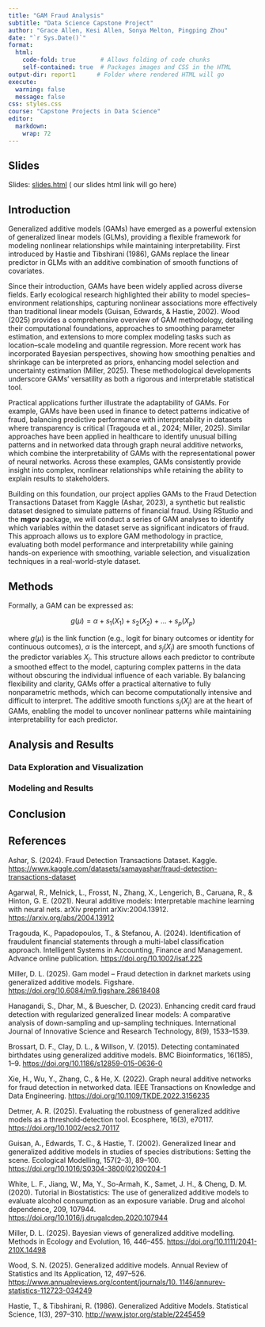 ```yaml
---
title: "GAM Fraud Analysis"
subtitle: "Data Science Capstone Project"
author: "Grace Allen, Kesi Allen, Sonya Melton, Pingping Zhou"
date: "`r Sys.Date()`"
format: 
  html:
    code-fold: true       # Allows folding of code chunks
    self-contained: true  # Packages images and CSS in the HTML
output-dir: report1      # Folder where rendered HTML will go
execute: 
  warning: false
  message: false
css: styles.css 
course: "Capstone Projects in Data Science"
editor:
  markdown: 
    wrap: 72
---
```


## Slides

Slides: [slides.html](slides.html){target="_blank"} ( our slides html
link will go here)

## Introduction

Generalized additive models (GAMs) have emerged as a powerful extension
of generalized linear models (GLMs), providing a flexible framework for
modeling nonlinear relationships while maintaining interpretability.
First introduced by Hastie and Tibshirani (1986), GAMs replace the
linear predictor in GLMs with an additive combination of smooth
functions of covariates.

Since their introduction, GAMs have been widely applied across diverse
fields. Early ecological research highlighted their ability to model
species–environment relationships, capturing nonlinear associations more
effectively than traditional linear models (Guisan, Edwards, & Hastie,
2002). Wood (2025) provides a comprehensive overview of GAM methodology,
detailing their computational foundations, approaches to smoothing
parameter estimation, and extensions to more complex modeling tasks such
as location–scale modeling and quantile regression. More recent work has
incorporated Bayesian perspectives, showing how smoothing penalties and
shrinkage can be interpreted as priors, enhancing model selection and
uncertainty estimation (Miller, 2025). These methodological developments
underscore GAMs’ versatility as both a rigorous and interpretable
statistical tool.

Practical applications further illustrate the adaptability of GAMs. For
example, GAMs have been used in finance to detect patterns indicative of
fraud, balancing predictive performance with interpretability in
datasets where transparency is critical (Tragouda et al., 2024; Miller,
2025). Similar approaches have been applied in healthcare to identify
unusual billing patterns and in networked data through graph neural
additive networks, which combine the interpretability of GAMs with the
representational power of neural networks. Across these examples, GAMs
consistently provide insight into complex, nonlinear relationships while
retaining the ability to explain results to stakeholders.

Building on this foundation, our project applies GAMs to the Fraud
Detection Transactions Dataset from Kaggle (Ashar, 2023), a synthetic
but realistic dataset designed to simulate patterns of financial fraud.
Using RStudio and the **mgcv** package, we will conduct a series of GAM
analyses to identify which variables within the dataset serve as
significant indicators of fraud. This approach allows us to explore GAM
methodology in practice, evaluating both model performance and
interpretability while gaining hands-on experience with smoothing,
variable selection, and visualization techniques in a real-world-style
dataset.

## Methods

Formally, a GAM can be expressed as:

$$ g(\mu) = \alpha + s_1(X_1) + s_2(X_2) + \dots + s_p(X_p) $$

where $g(\mu)$ is the link function (e.g., logit for binary outcomes or
identity for continuous outcomes), $\alpha$ is the intercept, and
$s_j(X_j)$ are smooth functions of the predictor variables $X_j$. This
structure allows each predictor to contribute a smoothed effect to the
model, capturing complex patterns in the data without obscuring the
individual influence of each variable. By balancing flexibility and
clarity, GAMs offer a practical alternative to fully nonparametric
methods, which can become computationally intensive and difficult to
interpret. The additive smooth functions $s_j(X_j)$ are at the heart of
GAMs, enabling the model to uncover nonlinear patterns while maintaining
interpretability for each predictor.

## Analysis and Results

### Data Exploration and Visualization

### Modeling and Results

## Conclusion

## References

Ashar, S. (2024). Fraud Detection Transactions Dataset. Kaggle.
<https://www.kaggle.com/datasets/samayashar/fraud-detection-transactions-dataset>

Agarwal, R., Melnick, L., Frosst, N., Zhang, X., Lengerich, B., Caruana,
R., & Hinton, G. E. (2021). Neural additive models: Interpretable
machine learning with neural nets. arXiv preprint arXiv:2004.13912.
<https://arxiv.org/abs/2004.13912> 

Tragouda, K., Papadopoulos, T., & Stefanou, A. (2024). Identification of
fraudulent financial statements through a multi-label classification
approach. Intelligent Systems in Accounting, Finance and Management.
Advance online publication. <https://doi.org/10.1002/isaf.225> 

Miller, D. L. (2025). Gam model – Fraud detection in darknet markets
using generalized additive models. Figshare.
<https://doi.org/10.6084/m9.figshare.28618408> 

Hanagandi, S., Dhar, M., & Buescher, D. (2023). Enhancing credit card
fraud detection with regularized generalized linear models: A
comparative analysis of down-sampling and up-sampling techniques.
International Journal of Innovative Science and Research Technology,
8(9), 1533–1539. 

Brossart, D. F., Clay, D. L., & Willson, V. (2015). Detecting
contaminated birthdates using generalized additive models. BMC
Bioinformatics, 16(185), 1–9.
<https://doi.org/10.1186/s12859-015-0636-0> 

Xie, H., Wu, Y., Zhang, C., & He, X. (2022). Graph neural additive
networks for fraud detection in networked data. IEEE Transactions on
Knowledge and Data Engineering.
<https://doi.org/10.1109/TKDE.2022.3156235>

Detmer, A. R. (2025). Evaluating the robustness of generalized additive
models as a threshold‐detection tool. Ecosphere, 16(3), e70117.
<https://doi.org/10.1002/ecs2.70117>

Guisan, A., Edwards, T. C., & Hastie, T. (2002). Generalized linear and
generalized additive models in studies of species distributions: Setting
the scene. Ecological Modelling, 157(2–3), 89–100.
<https://doi.org/10.1016/S0304-3800(02)00204-1> 

White, L. F., Jiang, W., Ma, Y., So-Armah, K., Samet, J. H., & Cheng, D.
M. (2020). Tutorial in Biostatistics: The use of generalized additive
models to evaluate alcohol consumption as an exposure variable. Drug and
alcohol dependence, 209, 107944.
<https://doi.org/10.1016/j.drugalcdep.2020.107944> 

Miller, D. L. (2025). Bayesian views of generalized additive modelling.
Methods in Ecology and Evolution, 16, 446–455.
<https://doi.org/10.1111/2041-210X.14498> 

Wood, S. N. (2025). Generalized additive models. Annual Review of
Statistics and Its Application, 12, 497–526.
[https://www.annualreviews.org/content/journals/10.
1146/annurev-statistics-112723-034249](https://www.annualreviews.org/content/journals/10.1146/annurev-statistics-112723-034249)

Hastie, T., & Tibshirani, R. (1986). Generalized Additive Models.
Statistical Science, 1(3), 297–310.
<http://www.jstor.org/stable/2245459>
